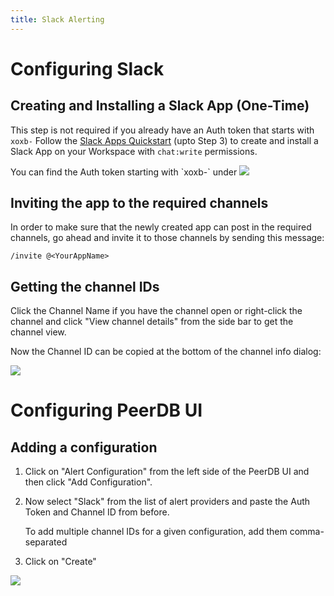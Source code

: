 ```yaml
---
title: Slack Alerting
---
```



<AlertingIntro AlertSender="Slack" />


# Configuring Slack

## Creating and Installing a Slack App (One-Time)
<Info>This step is not required if you already have an Auth token that starts with `xoxb-`</Info>
Follow the [Slack Apps Quickstart](https://api.slack.com/start/quickstart) (upto Step 3) to create and install a Slack App on your Workspace with `chat:write` permissions.


<Info>
You can find the Auth token starting with `xoxb-` under
<Frame caption="Getting the Slack Auth token">
    <img src="/images/alerting/slack/slack-token.jpg" />
</Frame>
</Info>


## Inviting the app to the required channels

In order to make sure that the newly created app can post in the required channels, go ahead and invite it to those channels by sending this message:

```
/invite @<YourAppName>
```

## Getting the channel IDs

Click the Channel Name if you have the channel open or right-click the channel and click "View channel details" from the
side bar to get the channel view.

Now the Channel ID can be copied at the bottom of the channel info dialog:
<Frame caption="Getting the Slack Channel ID">
    <img src="/images/alerting/slack/slack-channel-id.jpg" />
</Frame>


# Configuring PeerDB UI

## Adding a configuration

1. Click on "Alert Configuration" from the left side of the PeerDB UI and then click "Add Configuration".

2. Now select "Slack" from the list of alert providers and paste the Auth Token and Channel ID from before.

   <Info>To add multiple channel IDs for a given configuration, add them comma-separated</Info>

3. Click on "Create"

<Frame caption="Creating Slack Alert Configuration">
    <img src="/images/alerting/slack/slack-alerting-config.jpg" />
</Frame>